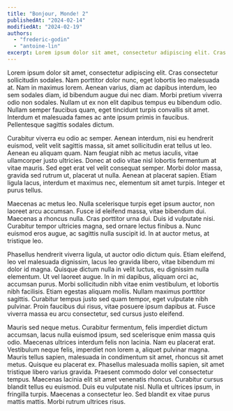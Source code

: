 ```yaml
---
title: "Bonjour, Monde! 2"
publishedAt: "2024-02-14"
modifiedAt: "2024-02-19"
authors:
  - "frederic-godin"
  - "antoine-lin"
excerpt: Lorem ipsum dolor sit amet, consectetur adipiscing elit. Cras consectetur sollicitudin sodales. Nam porttitor dolor nunc, eget lobortis leo malesuada at. Nam in maximus lorem. Aenean varius, diam ac dapibus interdum, leo sem sodales diam, id bibendum augue dui nec diam.
---
```


Lorem ipsum dolor sit amet, consectetur adipiscing elit. Cras consectetur sollicitudin sodales. Nam porttitor dolor nunc, eget lobortis leo malesuada at. Nam in maximus lorem. Aenean varius, diam ac dapibus interdum, leo sem sodales diam, id bibendum augue dui nec diam. Morbi pretium viverra odio non sodales. Nullam ut ex non elit dapibus tempus eu bibendum odio. Nullam semper faucibus quam, eget tincidunt turpis convallis sit amet. Interdum et malesuada fames ac ante ipsum primis in faucibus. Pellentesque sagittis sodales dictum.

Curabitur viverra eu odio ac semper. Aenean interdum, nisi eu hendrerit euismod, velit velit sagittis massa, sit amet sollicitudin erat tellus ut leo. Aenean eu aliquam quam. Nam feugiat nibh ac metus iaculis, vitae ullamcorper justo ultricies. Donec at odio vitae nisl lobortis fermentum at vitae mauris. Sed eget erat vel velit consequat semper. Morbi dolor massa, gravida sed rutrum ut, placerat ut nulla. Aenean at placerat sapien. Etiam ligula lacus, interdum et maximus nec, elementum sit amet turpis. Integer et purus tellus.

Maecenas ac metus leo. Nulla scelerisque turpis eget ipsum auctor, non laoreet arcu accumsan. Fusce id eleifend massa, vitae bibendum dui. Maecenas a rhoncus nulla. Cras porttitor urna dui. Duis id vulputate nisi. Curabitur tempor ultricies magna, sed ornare lectus finibus a. Nunc euismod eros augue, ac sagittis nulla suscipit id. In at auctor metus, at tristique leo.

Phasellus hendrerit viverra ligula, ut auctor odio dictum quis. Etiam eleifend, leo vel malesuada dignissim, lacus leo gravida libero, vitae bibendum mi dolor id magna. Quisque dictum nulla in velit luctus, eu dignissim nulla elementum. Ut vel laoreet augue. In in mi dapibus, aliquam orci ac, accumsan purus. Morbi sollicitudin nibh vitae enim vestibulum, et lobortis nibh facilisis. Etiam egestas aliquam mollis. Nullam maximus porttitor sagittis. Curabitur tempus justo sed quam tempor, eget vulputate nibh pulvinar. Proin faucibus dui risus, vitae posuere ipsum dapibus at. Fusce viverra massa eu arcu consectetur, sed cursus justo eleifend.

Mauris sed neque metus. Curabitur fermentum, felis imperdiet dictum accumsan, lacus nulla euismod ipsum, sed scelerisque enim massa quis odio. Maecenas ultrices interdum felis non lacinia. Nam eu placerat erat. Vestibulum neque felis, imperdiet non lorem a, aliquet pulvinar magna. Mauris tellus sapien, malesuada in condimentum sit amet, rhoncus sit amet metus. Quisque eu placerat ex. Phasellus malesuada mollis sapien, sit amet tristique libero varius gravida. Praesent commodo dolor vel consectetur tempus. Maecenas lacinia elit sit amet venenatis rhoncus. Curabitur cursus blandit tellus eu euismod. Duis eu vulputate nisl. Nulla et ultrices ipsum, in fringilla turpis. Maecenas a consectetur leo. Sed blandit ex vitae purus mattis mattis. Morbi rutrum ultrices risus.